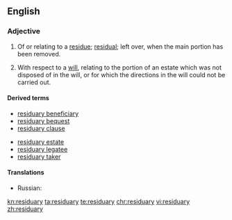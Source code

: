 ==English==

===Adjective===
{{en-adj}}

# Of or relating to a [[residue]]; [[residual]]; left over, when the main portion has been removed.
# {{context|legal|lang=en}} With respect to a [[will]], relating to the portion of an estate which was not disposed of in the will, or for which the directions in the will could not be carried out.

====Derived terms====
{{top2}}
* [[residuary beneficiary]]
* [[residuary bequest]]
* [[residuary clause]]
{{mid2}}
* [[residuary estate]]
* [[residuary legatee]]
* [[residuary taker]]
{{bottom}}

====Translations====
{{checktrans-top}}
* Russian: {{t+|ru|остаточный|tr=ostátočnyj}}
{{trans-mid}}
{{trans-bottom}}

[[kn:residuary]]
[[ta:residuary]]
[[te:residuary]]
[[chr:residuary]]
[[vi:residuary]]
[[zh:residuary]]